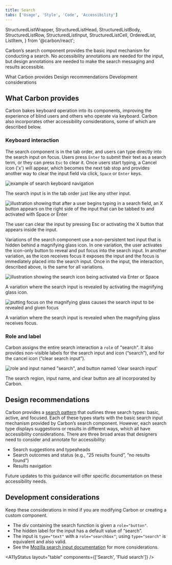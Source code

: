 ```yaml
---
title: Search
tabs: ['Usage', 'Style', 'Code', 'Accessibility']
---
```



  StructuredListWrapper,
  StructuredListHead,
  StructuredListBody,
  StructuredListRow,
  StructuredListInput,
  StructuredListCell,
  OrderedList,
  ListItem,
} from '@carbon/react';

<PageDescription>

Carbon’s search component provides the basic input mechanism for conducting a
search. No accessibility annotations are needed for the input, but design
annotations are needed to make the search messaging and results accessible.

</PageDescription>

<AnchorLinks>

<AnchorLink>What Carbon provides</AnchorLink>
<AnchorLink>Design recommendations</AnchorLink>
<AnchorLink>Development considerations</AnchorLink>

</AnchorLinks>

## What Carbon provides

Carbon bakes keyboard operation into its components, improving the experience of
blind users and others who operate via keyboard. Carbon also incorporates other
accessibility considerations, some of which are described below.

### Keyboard interaction

The search component is in the tab order, and users can type directly into the
search input on focus. Users press `Enter` to submit their text as a search
term, or they can press `Esc` to clear it. Once users start typing, a Cancel
icon ('x') will appear, which becomes the next tab stop and provides another way
to clear the input field via click, `Space` or `Enter` keys.

<Row>
<Column colLg={8}>

![example of search keyboard navigation](images/search-accessibility-1.png)

<Caption>
  The search input is in the tab order just like any other input.
</Caption>

</Column>
</Row>

<Row>
<Column colLg={8}>

![illustration showing that after a user begins typing in a search field, an X button appears on the right side of the input that can be tabbed to and activated with Space or Enter](images/search-accessibility-2.png)

<Caption>
  The user can clear the input by pressing Esc or activating the X button that
  appears inside the input.
</Caption>

</Column>
</Row>

Variations of the search component use a non-persistent text input that is
hidden behind a magnifying glass icon. In one variation, the user activates the
icon-only button to reveal and put focus into the search input. In another
variation, as the icon receives focus it exposes the input and the focus is
immediately placed into the search input. Once in the input, the interaction,
described above, is the same for all variations.

<Row>
<Column colLg={8}>

![illustration showing the search icon being activated via Enter or Space](images/search-accessibility-3.png)

<Caption>
  A variation where the search input is revealed by activating the magnifying
  glass icon.
</Caption>

</Column>
</Row>
<Row>
<Column colLg={8}>

![putting focus on the magnifying glass causes the search input to be revealed and given focus](images/search-accessibility-4.png)

<Caption>
  A variation where the search input is revealed when the magnifying glass
  receives focus.
</Caption>

</Column>
</Row>

### Role and label

Carbon assigns the entire search interaction a `role` of "search". It also
provides non-visible labels for the search input and icon (“search”), and for
the cancel icon (“clear search input”).

<Row>
<Column colLg={8}>

![role and input named "search", and button named 'clear search input'](images/search-accessibility-5.png)

<Caption>
  The search region, input name, and clear button are all incorporated by
  Carbon.
</Caption>

</Column>
</Row>

## Design recommendations

Carbon provides a
[search pattern](https://carbondesignsystem.com/patterns/search-pattern/) that
outlines three search types: basic, active, and focused. Each of these types
starts with the basic search input mechanism provided by Carbon’s search
component. However, each search type displays suggestions or results in
different ways, which all have accessibility considerations. There are three
broad areas that designers need to consider and annotate for accessibility:

- Search suggestions and typeaheads
- Search outcomes and status (e.g., “25 results found”, “no results found”)
- Results navigation

Future updates to this guidance will offer specific documentation on these
accessibility needs.

## Development considerations

Keep these considerations in mind if you are modifying Carbon or creating a
custom component.

- The div containing the search function is given a `role="button"`.
- The hidden label for the input has a default value of “search”.
- The input is `type="text"` with a `role="searchbox"`; using `type="search"` is
  equivalent and also valid.
- See the
  [Mozilla search input documentation](https://developer.mozilla.org/en-US/docs/Web/HTML/Element/input/search)
  for more considerations.

<A11yStatus layout="table" components={['Search', 'Fluid search']} />
